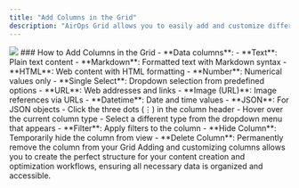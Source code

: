 ```yaml
---
title: "Add Columns in the Grid"
description: "AirOps Grid allows you to easily add and customize different types of columns to structure your data for AI processing and content creation workflows."
---
```

<Frame>
<img src="/images/add-columns-in-grid.avif"/>
</Frame>
### How to Add Columns in the Grid
<Steps>
<Step title="Click the + Add Column button at the top of your Grid or at the end of your existing columns"/>
<Step title="Select the desired column type from the dropdown menu:">
	- **Data columns**:
		- **Text**: Plain text content
		- **Markdown**: Formatted text with Markdown syntax
		- **HTML**: Web content with HTML formatting
		- **Number**: Numerical values only
		- **Single Select**: Dropdown selection from predefined options
		- **URL**: Web addresses and links
		- **Image (URL)**: Image references via URLs
		- **Datetime**: Date and time values
		- **JSON**: For JSON objects
</Step>
<Step title="A new blank column of your selected type will be added to the Grid"/>        
<Step title="To change a column's type after creation:">
	- Click the three dots (⋮) in the column header
	- Hover over the current column type
	- Select a different type from the dropdown menu that appears
</Step>
<Step title="You can also manage your columns with additional options in the three-dot menu:">
	- **Filter**: Apply filters to the column
	- **Hide Column**: Temporarily hide the column from view
	- **Delete Column**: Permanently remove the column from your Grid
</Step>
</Steps>
Adding and customizing columns allows you to create the perfect structure for your content creation and optimization workflows, ensuring all necessary data is organized and accessible.